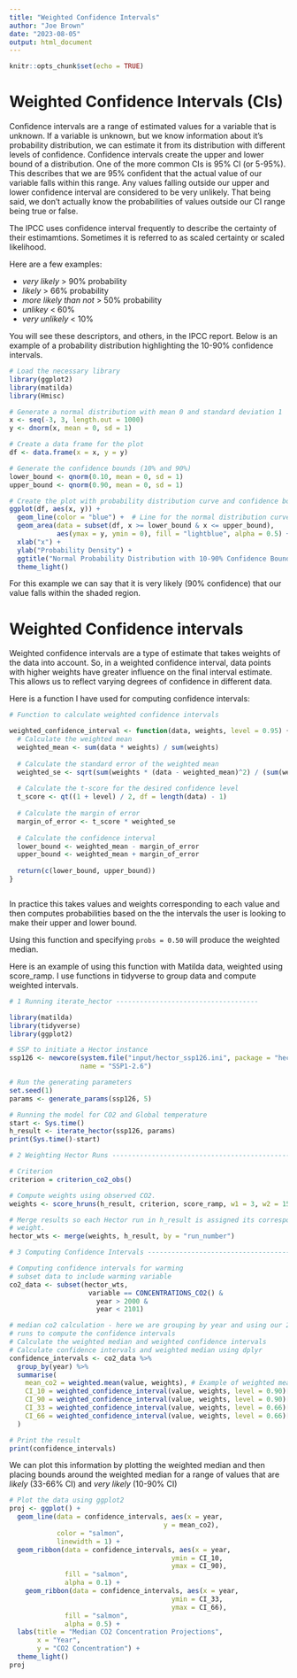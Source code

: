 ```yaml
---
title: "Weighted Confidence Intervals"
author: "Joe Brown"
date: "2023-08-05"
output: html_document
---
```


```r
knitr::opts_chunk$set(echo = TRUE)
```

# Weighted Confidence Intervals (CIs)

Confidence intervals are a range of estimated values for a variable that is unknown. If a variable is unknown, but we know information about it's probability distribution, we can estimate it from its distribution with different levels of confidence. Confidence intervals create the upper and lower bound of a distribution. One of the more common CIs is 95% CI (or 5-95%). This describes that we are 95% confident that the actual value of our variable falls within this range. Any values falling outside our upper and lower confidence interval are considered to be very unlikely. That being said, we don't actually know the probabilities of values outside our CI range being true or false. 

The IPCC uses confidence interval frequently to describe the certainty of their estimamtions. Sometimes it is referred to as scaled certainty or scaled likelihood.

Here are a few examples:

- *very likely* > 90% probability 
- *likely* > 66% probability 
- *more likely than not* > 50% probability
- *unlikey* < 60%
- *very unlikely* < 10%

You will see these descriptors, and others, in the IPCC report. Below is an example of a probability distribution highlighting the 10-90% confidence intervals.

```r
# Load the necessary library
library(ggplot2)
library(matilda)
library(Hmisc)

# Generate a normal distribution with mean 0 and standard deviation 1
x <- seq(-3, 3, length.out = 1000)
y <- dnorm(x, mean = 0, sd = 1)

# Create a data frame for the plot
df <- data.frame(x = x, y = y)

# Generate the confidence bounds (10% and 90%)
lower_bound <- qnorm(0.10, mean = 0, sd = 1)
upper_bound <- qnorm(0.90, mean = 0, sd = 1)

# Create the plot with probability distribution curve and confidence bounds shading
ggplot(df, aes(x, y)) +
  geom_line(color = "blue") +  # Line for the normal distribution curve
  geom_area(data = subset(df, x >= lower_bound & x <= upper_bound),
            aes(ymax = y, ymin = 0), fill = "lightblue", alpha = 0.5) +  # Shading the 10-90% confidence bounds
  xlab("x") +
  ylab("Probability Density") +
  ggtitle("Normal Probability Distribution with 10-90% Confidence Bounds") +
  theme_light()

```

For this example we can say that it is very likely (90% confidence) that our value falls within the shaded region. 

# Weighted Confidence intervals

Weighted confidence intervals are a type of estimate that takes weights of the data into account. So, in a weighted confidence interval, data points with higher weights have greater influence on the final interval estimate. This allows us to reflect varying degrees of confidence in different data. 

Here is a function I have used for computing confidence intervals:

```r

# Function to calculate weighted confidence intervals

weighted_confidence_interval <- function(data, weights, level = 0.95) {
  # Calculate the weighted mean
  weighted_mean <- sum(data * weights) / sum(weights)
  
  # Calculate the standard error of the weighted mean
  weighted_se <- sqrt(sum(weights * (data - weighted_mean)^2) / (sum(weights) * (length(data) - 1)))
  
  # Calculate the t-score for the desired confidence level
  t_score <- qt((1 + level) / 2, df = length(data) - 1)
  
  # Calculate the margin of error
  margin_of_error <- t_score * weighted_se
  
  # Calculate the confidence interval
  lower_bound <- weighted_mean - margin_of_error
  upper_bound <- weighted_mean + margin_of_error
  
  return(c(lower_bound, upper_bound))
}



```

In practice this takes values and weights corresponding to each value and then computes probabilities based on the the intervals the user is looking to make their upper and lower bound. 

Using this function and specifying `probs = 0.50` will produce the weighted median.

Here is an example of using this function with Matilda data, weighted using score_ramp. I use functions in tidyverse to group data and compute weighted intervals.

```r
# 1 Running iterate_hector ------------------------------------

library(matilda)
library(tidyverse)
library(ggplot2)

# SSP to initiate a Hector instance
ssp126 <- newcore(system.file("input/hector_ssp126.ini", package = "hector"),
                  name = "SSP1-2.6")

# Run the generating parameters
set.seed(1)
params <- generate_params(ssp126, 5)

# Running the model for CO2 and Global temperature
start <- Sys.time()
h_result <- iterate_hector(ssp126, params)
print(Sys.time()-start)

```

```r
# 2 Weighting Hector Runs -------------------------------------------------

# Criterion
criterion = criterion_co2_obs()

# Compute weights using observed CO2.
weights <- score_hruns(h_result, criterion, score_ramp, w1 = 3, w2 = 15)

# Merge results so each Hector run in h_result is assigned its corresponding 
# weight. 
hector_wts <- merge(weights, h_result, by = "run_number")

```

```r
# 3 Computing Confidence Intervals -----------------------------------------------------

# Computing confidence intervals for warming
# subset data to include warming variable
co2_data <- subset(hector_wts, 
                    variable == CONCENTRATIONS_CO2() &
                      year > 2000 &
                      year < 2101)

# median co2 calculation - here we are grouping by year and using our 20
# runs to compute the confidence intervals
# Calculate the weighted median and weighted confidence intervals
# Calculate confidence intervals and weighted median using dplyr
confidence_intervals <- co2_data %>%
  group_by(year) %>%
  summarise(
    mean_co2 = weighted.mean(value, weights), # Example of weighted mean
    CI_10 = weighted_confidence_interval(value, weights, level = 0.90)[1],
    CI_90 = weighted_confidence_interval(value, weights, level = 0.90)[2],
    CI_33 = weighted_confidence_interval(value, weights, level = 0.66)[1],
    CI_66 = weighted_confidence_interval(value, weights, level = 0.66)[2]
  )

# Print the result
print(confidence_intervals)


```

We can plot this information by plotting the weighted median and then placing bounds around the weighted median for a range of values that are *likely* (33-66% CI) and *very likely* (10-90% CI)

```r
# Plot the data using ggplot2
proj <- ggplot() +
  geom_line(data = confidence_intervals, aes(x = year, 
                                       y = mean_co2),
            color = "salmon",
            linewidth = 1) +
  geom_ribbon(data = confidence_intervals, aes(x = year, 
                                         ymin = CI_10, 
                                         ymax = CI_90), 
              fill = "salmon",
              alpha = 0.1) +
    geom_ribbon(data = confidence_intervals, aes(x = year, 
                                         ymin = CI_33, 
                                         ymax = CI_66), 
              fill = "salmon",
              alpha = 0.5) +
  labs(title = "Median CO2 Concentration Projections",
       x = "Year",
       y = "CO2 Concentration") +
  theme_light()
proj
```
